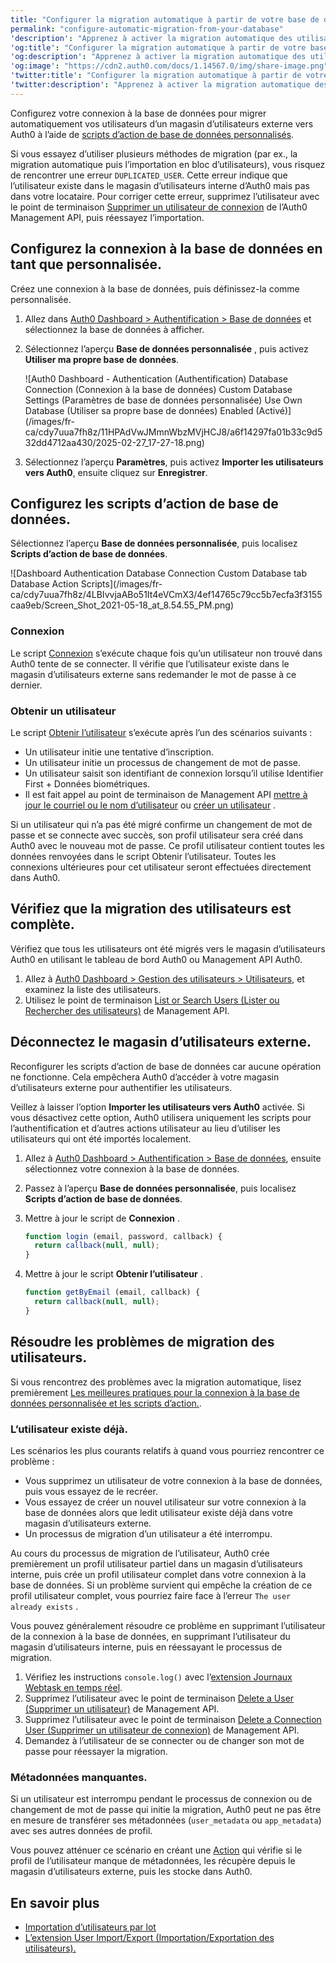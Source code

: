 ```yaml
---
title: "Configurer la migration automatique à partir de votre base de données"
permalink: "configure-automatic-migration-from-your-database"
'description': "Apprenez à activer la migration automatique des utilisateurs avec votre base de données personnalisée."
'og:title': "Configurer la migration automatique à partir de votre base de données"
'og:description': "Apprenez à activer la migration automatique des utilisateurs avec votre base de données personnalisée."
'og:image': "https://cdn2.auth0.com/docs/1.14567.0/img/share-image.png"
'twitter:title': "Configurer la migration automatique à partir de votre base de données"
'twitter:description': "Apprenez à activer la migration automatique des utilisateurs avec votre base de données personnalisée."
---
```


Configurez votre connexion à la base de données pour migrer automatiquement vos utilisateurs d’un magasin d’utilisateurs externe vers Auth0 à l’aide de [scripts d’action de base de données personnalisés](/docs/fr-ca/authenticate/database-connections/custom-db/templates).

<Warning>

Si vous essayez d’utiliser plusieurs méthodes de migration (par ex., la migration automatique puis l’importation en bloc d’utilisateurs), vous risquez de rencontrer une erreur `DUPLICATED_USER`. Cette erreur indique que l’utilisateur existe dans le magasin d’utilisateurs interne d’Auth0 mais pas dans votre locataire. Pour corriger cette erreur, supprimez l’utilisateur avec le point de terminaison [Supprimer un utilisateur de connexion](https://auth0.com/docs/api/management/v2#!/Connections/delete_users_by_email) de l’Auth0 Management API, puis réessayez l’importation.

</Warning>

## Configurez la connexion à la base de données en tant que personnalisée.

Créez une connexion à la base de données, puis définissez-la comme personnalisée.

1. Allez dans [Auth0 Dashboard > Authentification > Base de données](https://manage.auth0.com/#/connections/database) et sélectionnez la base de données à afficher.
2. Sélectionnez l’aperçu **Base de données personnalisée** , puis activez **Utiliser ma propre base de données**.

   <Frame>![Auth0 Dashboard - Authentication (Authentification) Database Connection (Connexion à la base de données) Custom Database Settings (Paramètres de base de données personnalisée) Use Own Database (Utiliser sa propre base de données) Enabled (Activé)](/images/fr-ca/cdy7uua7fh8z/11HPAdVwJMmnWbzMVjHCJ8/a6f14297fa01b33c9d532dd4712aa430/2025-02-27_17-27-18.png)</Frame>

3. Sélectionnez l’aperçu **Paramètres**, puis activez **Importer les utilisateurs vers Auth0**, ensuite cliquez sur **Enregistrer**.

## Configurez les scripts d’action de base de données.

Sélectionnez l’aperçu **Base de données personnalisée**, puis localisez **Scripts d’action de base de données**.

<Frame>![Dashboard Authentication Database Connection Custom Database tab Database Action Scripts](/images/fr-ca/cdy7uua7fh8z/4LBIvvjaABo51It4eVCmX3/4ef14765c79cc5b7ecfa3f3155caa9eb/Screen_Shot_2021-05-18_at_8.54.55_PM.png)</Frame>

### Connexion

Le script [Connexion](/docs/fr-ca/authenticate/database-connections/custom-db/templates/login) s’exécute chaque fois qu’un utilisateur non trouvé dans Auth0 tente de se connecter. Il vérifie que l’utilisateur existe dans le magasin d’utilisateurs externe sans redemander le mot de passe à ce dernier.

### Obtenir un utilisateur

Le script [Obtenir l’utilisateur](/docs/fr-ca/authenticate/database-connections/custom-db/templates/get-user) s’exécute après l’un des scénarios suivants :

* Un utilisateur initie une tentative d’inscription.
* Un utilisateur initie un processus de changement de mot de passe.
* Un utilisateur saisit son identifiant de connexion lorsqu’il utilise Identifier First + Données biométriques.
* Il est fait appel au point de terminaison de <Tooltip href="/docs/docs/fr-ca/glossary?term=management-api" tip="Management API
Un produit permettant aux clients d’effectuer des tâches administratives." cta="Voir le glossaire">Management API</Tooltip> [mettre à jour le courriel ou le nom d’utilisateur](/docs/fr-ca/api/v2#!/Users/patch_users_by_id) ou [créer un utilisateur](/docs/fr-ca/api/management/v2#!/Users/post_users) .

Si un utilisateur qui n’a pas été migré confirme un changement de mot de passe et se connecte avec succès, son profil utilisateur sera créé dans Auth0 avec le nouveau mot de passe. Ce profil utilisateur contient toutes les données renvoyées dans le script Obtenir l’utilisateur. Toutes les connexions ultérieures pour cet utilisateur seront effectuées directement dans Auth0.

## Vérifiez que la migration des utilisateurs est complète.

Vérifiez que tous les utilisateurs ont été migrés vers le magasin d’utilisateurs Auth0 en utilisant le tableau de bord Auth0 ou Management API Auth0.

1. Allez à [Auth0 Dashboard > Gestion des utilisateurs > Utilisateurs](https://manage.auth0.com/#/users), et examinez la liste des utilisateurs.
2. Utilisez le point de terminaison [List or Search Users (Lister ou Rechercher des utilisateurs)](/docs/fr-ca/api/v2#!/Users/get_users) de Management API.

## Déconnectez le magasin d’utilisateurs externe.

Reconfigurer les scripts d’action de base de données car aucune opération ne fonctionne. Cela empêchera Auth0 d’accéder à votre magasin d’utilisateurs externe pour authentifier les utilisateurs.

<Callout icon="file-lines" color="#0EA5E9" iconType="regular">

Veillez à laisser l’option **Importer les utilisateurs vers Auth0** activée. Si vous désactivez cette option, Auth0 utilisera uniquement les scripts pour l’authentification et d’autres actions utilisateur au lieu d’utiliser les utilisateurs qui ont été importés localement.

</Callout>

1. Allez à [Auth0 Dashboard > Authentification > Base de données](https://manage.auth0.com/#/connections/database), ensuite sélectionnez votre connexion à la base de données.
2. Passez à l’aperçu **Base de données personnalisée**, puis localisez **Scripts d’action de base de données**.
3. Mettre à jour le script de **Connexion** .

   ```javascript lines
   function login (email, password, callback) {
     return callback(null, null);
   }
   ```

   

   
4. Mettre à jour le script **Obtenir l’utilisateur** .

   ```javascript lines
   function getByEmail (email, callback) {
     return callback(null, null);
   }
   ```

   

   

## Résoudre les problèmes de migration des utilisateurs.

Si vous rencontrez des problèmes avec la migration automatique, lisez premièrement [Les meilleures pratiques pour la connexion à la base de données personnalisée et les scripts d’action.](/docs/fr-ca/authenticate/database-connections/custom-db/custom-database-connections-scripts).

### L’utilisateur existe déjà.

Les scénarios les plus courants relatifs à quand vous pourriez rencontrer ce problème :

* Vous supprimez un utilisateur de votre connexion à la base de données, puis vous essayez de le recréer.
* Vous essayez de créer un nouvel utilisateur sur votre connexion à la base de données alors que ledit utilisateur existe déjà dans votre magasin d’utilisateurs externe.
* Un processus de migration d’un utilisateur a été interrompu.

Au cours du processus de migration de l’utilisateur, Auth0 crée premièrement un profil utilisateur partiel dans un magasin d’utilisateurs interne, puis crée un profil utilisateur complet dans votre connexion à la base de données. Si un problème survient qui empêche la création de ce profil utilisateur complet, vous pourriez faire face à l’erreur `The user already exists` .

Vous pouvez généralement résoudre ce problème en supprimant l’utilisateur de la connexion à la base de données, en supprimant l’utilisateur du magasin d’utilisateurs interne, puis en réessayant le processus de migration.

1. Vérifiez les instructions `console.log()` avec l’[extension Journaux Webtask en temps réel](/docs/fr-ca/customize/extensions/real-time-webtask-logs).
2. Supprimez l’utilisateur avec le point de terminaison [Delete a User (Supprimer un utilisateur)](https://auth0.com/docs/api/management/v2#!/Users/delete_users_by_id) de Management API.
3. Supprimez l’utilisateur avec le point de terminaison [Delete a Connection User (Supprimer un utilisateur de connexion)](/docs/fr-ca/api/management/v2#!/Connections/delete_users_by_email) de Management API.
4. Demandez à l’utilisateur de se connecter ou de changer son mot de passe pour réessayer la migration.

### Métadonnées manquantes.

Si un utilisateur est interrompu pendant le processus de connexion ou de changement de mot de passe qui initie la migration, Auth0 peut ne pas être en mesure de transférer ses métadonnées (`user_metadata` ou `app_metadata`) avec ses autres données de profil.

Vous pouvez atténuer ce scénario en créant une [Action](/docs/fr-ca/customize/actions) qui vérifie si le profil de l’utilisateur manque de métadonnées, les récupère depuis le magasin d’utilisateurs externe, puis les stocke dans Auth0.

## En savoir plus

* [Importation d’utilisateurs par lot](/docs/fr-ca/manage-users/user-migration/bulk-user-imports)
* [L’extension User Import/Export (Importation/Exportation des utilisateurs).](/docs/fr-ca/manage-users/user-migration/user-import-export-extension)